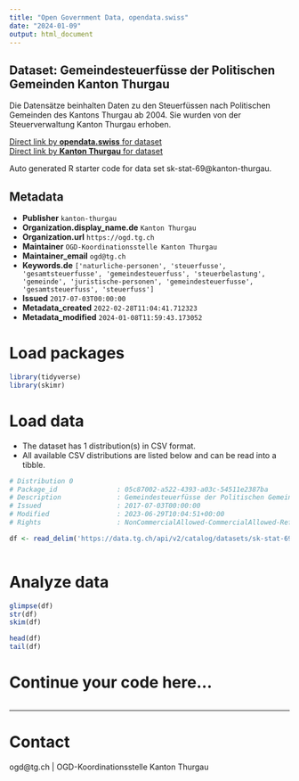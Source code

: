 ```yaml
---
title: "Open Government Data, opendata.swiss"
date: "2024-01-09"
output: html_document
---
```


## Dataset: Gemeindesteuerfüsse der Politischen Gemeinden Kanton Thurgau

Die Datensätze beinhalten Daten zu den Steuerfüssen nach Politischen Gemeinden des
Kantons Thurgau ab 2004. Sie wurden von der Steuerverwaltung
Kanton Thurgau erhoben.

[Direct link by **opendata.swiss** for dataset](https://opendata.swiss/de/dataset/gemeindesteuerfusse-der-politischen-gemeinden-kanton-thurgau1)<br>
[Direct link by **Kanton Thurgau** for dataset](https://data.tg.ch/explore/dataset/sk-stat-69/)

Auto generated R starter code for data set sk-stat-69@kanton-thurgau.

## Metadata

- **Publisher** `kanton-thurgau`
- **Organization.display_name.de** `Kanton Thurgau`
- **Organization.url** `https://ogd.tg.ch`
- **Maintainer** `OGD-Koordinationsstelle Kanton Thurgau`
- **Maintainer_email** `ogd@tg.ch`
- **Keywords.de** `['naturliche-personen', 'steuerfusse', 'gesamtsteuerfusse', 'gemeindesteuerfuss', 'steuerbelastung', 'gemeinde', 'juristische-personen', 'gemeindesteuerfusse', 'gesamtsteuerfuss', 'steuerfuss']`
- **Issued** `2017-07-03T00:00:00`
- **Metadata_created** `2022-02-28T11:04:41.712323`
- **Metadata_modified** `2024-01-08T11:59:43.173052`


# Load packages

```r

library(tidyverse)
library(skimr)

```

# Load data

-   The dataset has 1 distribution(s) in CSV format.
-   All available CSV distributions are listed below and can be read into a tibble.

```r

# Distribution 0
# Package_id               : 05c87002-a522-4393-a03c-54511e2387ba
# Description              : Gemeindesteuerfüsse der Politischen Gemeinden Kanton Thurgau (csv)
# Issued                   : 2017-07-03T00:00:00
# Modified                 : 2023-06-29T10:04:51+00:00
# Rights                   : NonCommercialAllowed-CommercialAllowed-ReferenceRequired

df <- read_delim('https://data.tg.ch/api/v2/catalog/datasets/sk-stat-69/exports/csv')



```

# Analyze data

```r

glimpse(df)
str(df)
skim(df)

head(df)
tail(df)

```

# Continue your code here...

```r

```

------------------------------------------------------------------------

# Contact

ogd@tg.ch | OGD-Koordinationsstelle Kanton Thurgau
